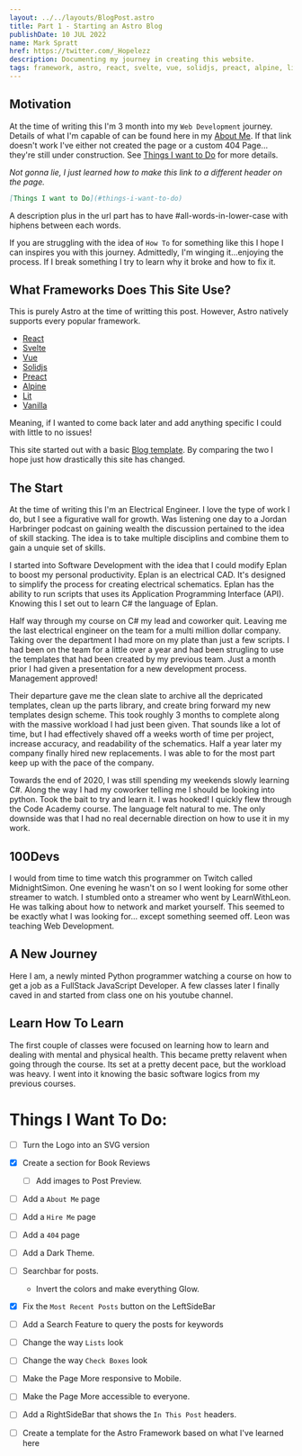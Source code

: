 ```yaml
---
layout: ../../layouts/BlogPost.astro
title: Part 1 - Starting an Astro Blog 
publishDate: 10 JUL 2022
name: Mark Spratt
href: https://twitter.com/_Hopelezz
description: Documenting my journey in creating this website.
tags: framework, astro, react, svelte, vue, solidjs, preact, alpine, lit, vanilla
---
```


## Motivation

At the time of writing this I'm 3 month into my `Web Development` journey. Details of what I'm capable of can be found here in my [About Me](aboutMe). If that link doesn't work I've either not created the page or a custom 404 Page... they're still under construction. See [Things I want to Do](#things-i-want-to-do) for more details. 

_Not gonna lie, I just learned how to make this link to a different header on the page._

```md
[Things I want to Do](#things-i-want-to-do)
```

A description plus in the url part has to have #all-words-in-lower-case with hiphens between each words.

If you are struggling with the idea of `How To` for something like this I hope I can inspires you with this journey. Admittedly, I'm winging it...enjoying the process. If I break something I try to learn why it broke and how to fix it.

## What Frameworks Does This Site Use?

This is purely Astro at the time of writting this post. However, Astro natively supports every popular framework.

- [React](https://reactjs.org/)
- [Svelte](https://svelte.dev/)
- [Vue](https://vuejs.org/)
- [Solidjs](https://solidjs.com/)
- [Preact](https://preactjs.com/)
- [Alpine](https://alpinejs.dev/)
- [Lit](https://lit.dev/)
- [Vanilla](https://www.javascript.com/)

Meaning, if I wanted to come back later and add anything specific I could with little to no issues!

This site started out with a basic [Blog template](https://stackblitz.com/github/withastro/astro/tree/latest/examples/blog?file=README.md). By comparing the two I hope just how drastically this site has changed.

## The Start

At the time of writing this I'm an Electrical Engineer. I love the type of work I do, but I see a figurative wall for growth.
Was listening one day to a Jordan Harbringer podcast on gaining wealth the discussion pertained to the idea of skill stacking. The idea is to take multiple disciplins and combine them to gain a unquie set of skills. 

I started into Software Development with the idea that I could modify Eplan to boost my personal productivity. Eplan is an electrical CAD. It's designed to simplify the process for creating electrical schematics. Eplan has the ability to run scripts that uses its Application Programming Interface (API). Knowing this I set out to learn C# the language of Eplan. 

Half way through my course on C# my lead and coworker quit. Leaving me the last electrical engineer on the team for a multi million dollar company. Taking over the department I had more on my plate than just a few scripts. I had been on the team for a little over a year and had been strugling to use the templates that had been created by my previous team. Just a month prior I had given a presentation for a new development process. Management approved!

Their departure gave me the clean slate to archive all the depricated templates, clean up the parts library, and create bring forward my new templates design scheme. This took roughly 3 months to complete along with the massive workload I had just been given. That sounds like a lot of time, but I had effectively shaved off a weeks worth of time per project, increase accuracy, and readability of the schematics. Half a year later my company finally hired new replacements. I was able to for the most part keep up with the pace of the company.

Towards the end of 2020, I was still spending my weekends slowly learning C#. Along the way I had my coworker telling me I should be looking into python. Took the bait to try and learn it. I was hooked! I quickly flew through the Code Academy course. The language felt natural to me. The only downside was that I had no real decernable direction on how to use it in my work.

## 100Devs

I would from time to time watch this programmer on Twitch called MidnightSimon. One evening he wasn't on so I went looking for some other streamer to watch. I stumbled onto a streamer who went by LearnWithLeon. He was talking about how to network and market yourself. This seemed to be exactly what I was looking for... except something seemed off. Leon was teaching Web Development. 

## A New Journey

Here I am, a newly minted Python programmer watching a course on how to get a job as a FullStack JavaScript Developer. A few classes later I finally caved in and started from class one on his youtube channel.

## Learn How To Learn

The first couple of classes were focused on learning how to learn and dealing with mental and physical health. This became pretty relavent when going through the course. Its set at a pretty decent pace, but the workload was heavy. I went into it knowing the basic software logics from my previous courses. 

# Things I Want To Do:

- [ ] Turn the Logo into an SVG version
- [x] Create a section for Book Reviews
  - [ ] Add images to Post Preview.
- [ ] Add a `About Me` page
- [ ] Add a `Hire Me` page
- [ ] Add a `404` page
- [ ] Add a Dark Theme.
- [ ] Searchbar for posts.
  - Invert the colors and make everything Glow.
- [x] Fix the `Most Recent Posts` button on the LeftSideBar
- [ ] Add a Search Feature to query the posts for keywords
- [ ] Change the way `Lists` look
- [ ] Change the way `Check Boxes` look
- [ ] Make the Page More responsive to Mobile.
- [ ] Make the Page More accessible to everyone.
- [ ] Add a RightSideBar that shows the `In This Post` headers.
- [ ] Create a template for the Astro Framework based on what I've learned here

